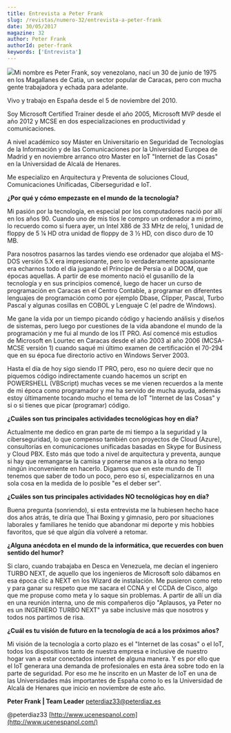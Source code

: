 ```yaml
---
title: Entrevista a Peter Frank
slug: /revistas/numero-32/entrevista-a-peter-frank
date: 30/05/2017
magazine: 32
author: Peter Frank
authorId: peter-frank
keywords: ['Entrevista']
---
```






![](/../images/autores/peter-frank.png#author)Mi nombre es Peter Frank, soy venezolano, nací un 30 de junio de 1975 en los Magallanes de Catia, un sector popular de Caracas, pero con mucha gente trabajadora y echada para adelante.

Vivo y trabajo en España desde el 5 de noviembre del 2010.

Soy Microsoft Certified Trainer desde el año 2005, Microsoft MVP desde el año 2012 y MCSE en dos especializaciones en productividad y comunicaciones.

A nivel académico soy Máster en Universitario en Seguridad de Tecnologías de la Información y de las Comunicaciones por la Universidad Europea de Madrid y en noviembre arranco otro Master en IoT "Internet de las Cosas" en la Universidad de Alcalá de Henares.

Me especializo en Arquitectura y Preventa de soluciones Cloud, Comunicaciones Unificadas, Ciberseguridad e IoT.

**¿Por qué y cómo empezaste en el mundo de la tecnología?**

Mi pasión por la tecnología, en especial por los computadores nació por allí en los años 90. Cuando uno de mis tíos le compro un ordenador a mi primo, lo recuerdo como si fuera ayer, un Intel X86 de 33 MHz de reloj, 1 unidad de floppy de 5 ¼ HD otra unidad de floppy de 3 ½ HD, con disco duro de 10 MB.

Para nosotros pasarnos las tardes viendo ese ordenador que alojaba el MS-DOS versión 5.X era impresionante, pero lo verdaderamente apasionante era echarnos todo el día jugando el Príncipe de Persia o al DOOM, que épocas aquellas. A partir de ese momento nació el gusanillo de la tecnología y en sus principios comencé, luego de hacer un curso de programación en Caracas en el Centro Contable, a programar en diferentes lenguajes de programación como por ejemplo Dbase, Clipper, Pascal, Turbo Pascal y algunas cosillas en COBOL y Lenguaje C (el padre de Windows).

Me gane la vida por un tiempo picando código y haciendo análisis y diseños de sistemas, pero luego por cuestiones de la vida abandone el mundo de la programación y me fui al mundo de los IT PRO. Así comencé mis estudios de Microsoft en Lourtec en Caracas desde el año 2003 al año 2006 (MCSA-MCSE versión 1) cuando saqué mi último examen de certificación el 70-294 que en su época fue directorio activo en Windows Server 2003.

Hasta el día de hoy sigo siendo IT PRO, pero, eso no quiere decir que no piquemos código indirectamente cuando hacemos un script en POWERSHELL (VBScript) muchas veces se me vienen recuerdos a la mente de mi época como programador y me ha servido de mucha ayuda, además estoy últimamente tocando mucho el tema de IoT "Internet de las Cosas" y si o si tienes que picar (programar) código.

**¿Cuáles son tus principales actividades tecnológicas hoy en día?**

Actualmente me dedico en gran parte de mi tiempo a la seguridad y la ciberseguridad, lo que compenso también con proyectos de Cloud (Azure), consultorías en comunicaciones unificadas basadas en Skype for Business y Cloud PBX. Esto más que todo a nivel de arquitectura y preventa, aunque si hay que remangarse la camisa y ponerse manos a la obra no tengo ningún inconveniente en hacerlo. Digamos que en este mundo de TI tenemos que saber de todo un poco, pero eso sí, especializarnos en una sola cosa en la medida de lo posible "es el deber ser".

**¿Cuáles son tus principales actividades NO tecnológicas hoy en día?**

Buena pregunta (sonriendo), si esta entrevista me la hubiesen hecho hace dos años atrás, te diría que Thai Boxing y gimnasio, pero por situaciones laborales y familiares he tenido que abandonar mi deporte y mis hobbies favoritos, que sé que algún día volveré a retomar.

**¿Alguna anécdota en el mundo de la informática, que recuerdes con buen sentido del humor?**

Si claro, cuando trabajaba en Desca en Venezuela, me decían el ingeniero TURBO NEXT, de aquello que los ingenieros de Microsoft solo dábamos en esa época clic a NEXT en los Wizard de instalación. Me pusieron como reto y para ganar su respeto que me sacara el CCNA y el CCDA de Cisco, algo que me propuse como meta y lo saque sin problemas. A partir de allí un día en una reunión interna, uno de mis compañeros dijo "Aplausos, ya Peter no es un INGENIERO TURBO NEXT" ya sabe inclusive más que nosotros y todos nos partimos de risa.

**¿Cuál es tu visión de futuro en la tecnología de acá a los próximos años?**

Mi visión de la tecnología a corto plazo es el "Internet de las cosas" o el IoT, todos los dispositivos tanto de nuestra empresa e inclusive de nuestro hogar van a estar conectados internet de alguna manera. Y es por ello que el IoT generara una demanda de profesionales en esta área sobre todo en la parte de seguridad. Por eso me he inscrito en un Master de IoT en una de las Universidades más importantes de España como lo es la Universidad de Alcalá de Henares que inicio en noviembre de este año.



**Peter Frank | Team Leader**
peterdiaz33@peterdiaz.es

@peterdiaz33
 [http://www.ucenespanol.com](http://www.ucenespanol.com/)

 
 
